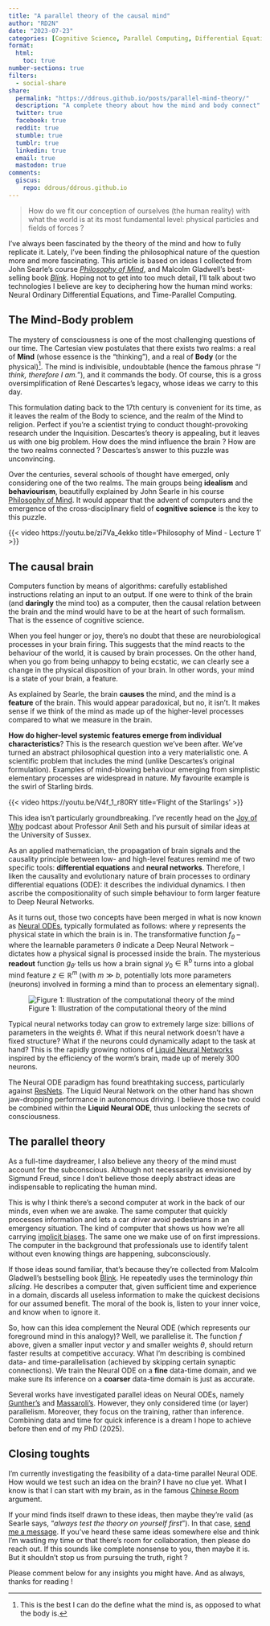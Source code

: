 ```yaml
---
title: "A parallel theory of the causal mind"
author: "RD2N"
date: "2023-07-23"
categories: [Cognitive Science, Parallel Computing, Differential Equations]
format:
  html:
    toc: true
number-sections: true
filters:
  - social-share
share:
  permalink: "https://ddrous.github.io/posts/parallel-mind-theory/"
  description: "A complete theory about how the mind and body connect"
  twitter: true
  facebook: true
  reddit: true
  stumble: true
  tumblr: true
  linkedin: true
  email: true
  mastodon: true
comments:
  giscus:
    repo: ddrous/ddrous.github.io
---
```



```{=html}
<blockquote cite="https://youtu.be/zi7Va_4ekko"> How do we fit our conception of ourselves (the human reality) with what the world is at its most fundamental level: physical particles and fields of forces ? </blockquote
```


I've always been fascinated by the theory of the mind and how to fully replicate it. Lately, I've been finding the philosophical nature of the question more and more fascinating. This article is based on ideas I collected from John Searle's course  [_Philosophy of Mind_](https://youtu.be/zi7Va_4ekko), and Malcolm Gladwell's best-selling book [_Blink_](https://www.audible.co.uk/pd/Blink-Audiobook/B004F2Z324). Hoping not to get into too much detail, I'll talk about two technologies I believe are key to deciphering how the human mind works: Neural Ordinary Differential Equations, and Time-Parallel Computing.



## The Mind-Body problem


The mystery of consciousness is one of the most challenging questions of our time. The Cartesian view postulates that there exists two realms: a real of __Mind__ (whose essence is the "thinking"), and a real of __Body__ (or the physical)[^1]. The mind is indivisible, undoubtable (hence the famous phrase "_I think, therefore I am._"), and it commands the body. Of course, this is a gross oversimplification of René Descartes's legacy, whose ideas we carry to this day.

This formulation dating back to the 17th century is convenient for its time, as it leaves the realm of the Body to science, and the realm of the Mind to religion. Perfect if you're a scientist trying to conduct thought-provoking research under the Inquisition. Descartes's theory is appealing, but it leaves us with one big problem. How does the mind influence the brain ? How are the two realms connected ? Descartes's answer to this puzzle was unconvincing.

Over the centuries, several schools of thought have emerged, only considering one of the two realms. The main groups being __idealism__ and __behaviourism__, beautifully explained by John Searle in his course [Philosophy of Mind](https://youtu.be/zi7Va_4ekko). It would appear that the advent of computers and the emergence of the cross-disciplinary field of __cognitive science__ is the key to this puzzle.

{{< video https://youtu.be/zi7Va_4ekko 
    title='Philosophy of Mind - Lecture 1' 
>}}


## The causal brain

Computers function by means of algorithms: carefully established instructions relating an input to an output. If one were to think of the brain (and __daringly__ the mind too) as a computer, then the causal relation between the brain and the mind would have to be at the heart of such formalism. That is the essence of cognitive science.

When you feel hunger or joy, there's no doubt that these are neurobiological processes in your brain firing. This suggests that the mind reacts to the behaviour of the world, it is caused by brain processes. On the other hand, when you go from being unhappy to being ecstatic, we can clearly see a change in the physical disposition of your brain. In other words, your mind is a state of your brain, a feature.

As explained by Searle, the brain **causes** the mind, and the mind is a **feature** of the brain. This would appear paradoxical, but no, it isn't. It makes sense if we think of the mind as made up of the higher-level processes compared to what we measure in the brain.

__How do higher-level systemic features emerge from individual characteristics__? This is the research question we've been after. We've turned an abstract philosophical question into a very materialistic one. A scientific problem that includes the mind (unlike Descartes's original formulation). Examples of mind-blowing behaviour emerging from simplistic elementary processes are widespread in nature. My favourite example is the swirl of Starling birds. 

{{< video https://youtu.be/V4f_1_r80RY 
    title='Flight of the Starlings' 
>}}

::: {.callout-note}
This idea isn't particularly groundbreaking. I've recently head on the [Joy of Why](https://www.quantamagazine.org/tag/the-joy-of-why/) podcast about Professor Anil Seth and his pursuit of similar ideas at the University of Sussex.
:::


As an applied mathematician, the propagation of brain signals and the causality principle between low- and high-level features remind me of two specific tools: __differential equations__ and __neural networks__. Therefore, I liken the causality and evolutionary nature of brain processes to ordinary differential equations (ODE): it describes the individual dynamics. I then ascribe the compositionality of such simple behaviour to form larger feature to Deep Neural Networks.

As it turns out, those two concepts have been merged in what is now known as [Neural ODEs](https://proceedings.neurips.cc/paper_files/paper/2018/hash/69386f6bb1dfed68692a24c8686939b9-Abstract.html), typically formulated as follows:
\begin{align}
\frac{\text{d} y}{\text{d} t}(t) &= f_{\theta}(y,t), \qquad t \in ]t_0, t_f [ \\
y(t_0) &= y_0, \\
z(t) &= g_{\theta'}(\theta, y, y_0, t, t_0, t_f),
\end{align}
where $y$ represents the physical state in which the brain is in. The transformative function $f_{\theta}$ -- where the learnable parameters $\theta$ indicate a Deep Neural Network -- dictates how a physical signal is processed inside the brain. The mysterious **readout** function $g_{\theta'}$ tells us how a brain signal $y_0\in \mathbb{R}^b$ turns into a global mind feature $z \in \mathbb{R}^m$ (with $m\gg b$, potentially lots more parameters (neurons) involved in forming a mind than to process an elementary signal).

![Figure 1: Illustration of the computational theory of the mind](MindBodyProblem.png)


::: {.callout-note}
Typical neural networks today can grow to extremely large size: billions of parameters in the weights $\theta$. What if this neural network doesn't have a fixed structure? What if the neurons could dynamically adapt to the task at hand? This is the rapidly growing notions of [Liquid Neural Networks](https://ojs.aaai.org/index.php/AAAI/article/view/16936) inspired by the efficiency of the worm's brain, made up of merely 300 neurons.
:::


The Neural ODE paradigm has found breathtaking success, particularly against [ResNets](https://openaccess.thecvf.com/content_cvpr_2016/html/He_Deep_Residual_Learning_CVPR_2016_paper.html). The Liquid Neural Network on the other hand has shown jaw-dropping performance in autonomous driving. I believe those two could be combined within the __Liquid Neural ODE__, thus unlocking the secrets of consciousness.



## The parallel theory 

As a full-time daydreamer, I also believe any theory of the mind must account for the subconscious. Although not necessarily as envisioned by Sigmund Freud, since I don't believe those deeply abstract ideas are indispensable to replicating the human mind.

This is why I think there's a second computer at work in the back of our minds, even when we are awake. The same computer that quickly processes information and lets a car driver avoid pedestrians in an emergency situation. The kind of computer that shows us how we're all carrying [implicit biases](https://implicit.harvard.edu/implicit/takeatest.html). The same one we make use of on first impressions. The computer in the background that professionals use to identify talent without even knowing things are happening, subconsciously.

If those ideas sound familiar, that's because they're collected from Malcolm Gladwell's bestselling book [Blink](https://www.audible.co.uk/pd/Blink-Audiobook/B004F2Z324). He repeatedly uses the terminology _thin slicing_. He describes a computer that, given sufficient time and experience in a domain, discards all useless information to make the quickest decisions for our assumed benefit. The moral of the book is, listen to your inner voice, and know when to ignore it.

So, how can this idea complement the Neural ODE (which represents our foreground mind in this analogy)? Well, we parallelise it. The function $f$ above, given a smaller input vector $y$ and smaller weights $\theta$, should return faster results at competitive accuracy. What I'm describing is combined data- and time-parallelisation (achieved by skipping certain synaptic connections). We train the Neural ODE on a __fine__ data-time domain, and we make sure its inference on a __coarser__ data-time domain is just as accurate.

Several works have investigated parallel ideas on Neural ODEs, namely [Gunther's](https://epubs.siam.org/doi/abs/10.1137/19M1247620) and [Massaroli's](https://proceedings.neurips.cc/paper/2021/hash/89b9c689a57b82e59074c6ba09aa394d-Abstract.html). However, they only considered time (or layer) parallelism. Moreover, they focus on the training, rather than inference. Combining data and time for quick inference is a dream I hope to achieve before then end of my PhD (2025).


## Closing toughts

I'm currently investigating the feasibility of a data-time parallel Neural ODE. How would we test such an idea on the brain?  I have no clue yet. What I know is that I can start with my brain, as in the famous [Chinese Room](https://plato.stanford.edu/entries/chinese-room/) argument.

If your mind finds itself drawn to these ideas, then maybe they're valid (as Searle says, "_always test the theory on yourself first_"). In that case, [send me a message](https://ddrous.github.io/about.html#contact-me). If you've heard these same ideas somewhere else and think I'm wasting my time or that there's room for collaboration, then please do reach out. If this sounds like complete nonsense to you, then maybe it is. But it shouldn't stop us from pursuing the truth, right ?

Please comment below for any insights you might have. And as always, thanks for reading !

[^1]: This is the best I can do the define what the mind is, as opposed to what the body is.
